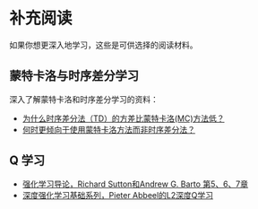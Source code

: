 # 补充阅读

如果你想更深入地学习，这些是可供选择的阅读材料。

## 蒙特卡洛与时序差分学习

深入了解蒙特卡洛和时序差分学习的资料：

- [为什么时序差分法（TD）的方差比蒙特卡洛(MC)方法低？](https://stats.stackexchange.com/questions/355820/why-do-temporal-difference-td-methods-have-lower-variance-than-monte-carlo-met)
- [何时更倾向于使用蒙特卡洛方法而非时序差分法？](https://stats.stackexchange.com/questions/336974/when-are-monte-carlo-methods-preferred-over-temporal-difference-ones)

## Q 学习

- [强化学习导论，Richard Sutton和Andrew G. Barto 第5、6、7章](http://incompleteideas.net/book/RLbook2020.pdf)
- [深度强化学习基础系列，Pieter Abbeel的L2深度Q学习](https://youtu.be/Psrhxy88zww)